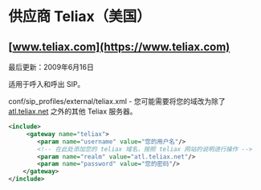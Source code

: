 # 供应商 Teliax（美国）

## [www.teliax.com](https://www.teliax.com)

最后更新：2009年6月16日

适用于呼入和呼出 SIP。

conf/sip\_profiles/external/teliax.xml - 您可能需要将您的域改为除了 [atl.teliax.net](http://atl.teliax.net) 之外的其他 Teliax 服务器。

```xml
<include>
     <gateway name="teliax">
        <param name="username" value="您的用户名"/>
        <!-- 在此处添加您的 teliax 域名，按照 teliax 网站的说明进行操作 -->
        <param name="realm" value="atl.teliax.net"/>
        <param name="password" value="您的密码"/>
    </gateway>
</include>
```